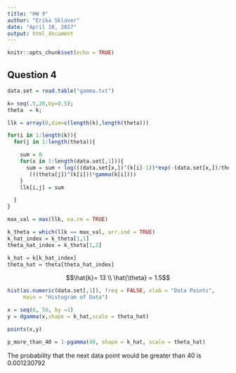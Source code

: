 ```yaml
---
title: "HW 9"
author: "Erika Sklaver"
date: "April 10, 2017"
output: html_document
---
```


```r
knitr::opts_chunk$set(echo = TRUE)
```

## Question 4 


```r
data.set = read.table("gamma.txt")

k= seq(.5,20,by=0.5);
theta  = k;

llk = array(0,dim=c(length(k),length(theta)))

for(i in 1:length(k)){
  for(j in 1:length(theta)){

    sum = 0
    for(x in 1:length(data.set[,1])){
      sum = sum + log(((data.set[x,])^(k[i]-1))*exp(-(data.set[x,])/theta[j])/
       (((theta[j])^(k[i]))*gamma(k[i])))
    }
    llk[i,j] = sum

  }
}

max_val = max(llk, na.rm = TRUE)

k_theta = which(llk == max_val, arr.ind = TRUE)
k_hat_index = k_theta[1,1]
theta_hat_index = k_theta[1,2]

k_hat = k[k_hat_index]  
theta_hat = theta[theta_hat_index]
```

$$\hat{k}= 13 \\ \hat{\theta} = 1.5$$

```r
hist(as.numeric(data.set[,1]), freq = FALSE, xlab = "Data Points", 
     main = "Histogram of Data")

x = seq(0, 50, by =1)
y = dgamma(x,shape = k_hat,scale = theta_hat)

points(x,y)
```

```r
p_more_than_40 = 1-pgamma(40, shape = k_hat, scale = theta_hat)
```

The probability that the next data point would be greater than 40 is 0.001230792
